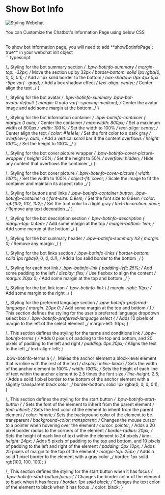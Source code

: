 # Show Bot Info

![Styling Webchat](/docs/content/chat-info-cover.png)

You can Customize the Chatbot's Information Page using below CSS

<br />
To show bot information page, you will need to add **showBotInfoPage : true** in
your webchat init object

<br />
```typescript

/_ Styling for the bot summary section _/
.bpw-botinfo-summary {
margin-top: -32px; /_ Move the section up by 32px _/
border-bottom: solid 1px rgba(0, 0, 0, 0.1); /_ Add a 1px solid border to the bottom _/
box-shadow: 0px 4px 5px -5px var(--gray); /_ Add a box shadow effect _/
text-align: center; /_ Center align the text _/
}

/_ Styling for the bot avatar _/
.bpw-botinfo-summary .bpw-bot-avatar.default {
margin: 0 auto var(--spacing-medium); /_ Center the avatar image and add some margin at the bottom _/
}

/_ Styling for the bot information container _/
.bpw-botinfo-container {
margin: 0 auto; /_ Center the container _/
max-width: 800px; /_ Set a maximum width of 800px _/
width: 100%; /_ Set the width to 100% _/
text-align: center; /_ Center align the text _/
color: #1e1e1e; /_ Set the font color to a dark gray _/
overflow-y: auto; /_ Add a vertical scroll bar if the content overflows _/
height: 100%; /_ Set the height to 100% _/
}

/_ Styling for the bot cover picture wrapper _/
.bpw-botinfo-cover-picture-wrapper {
height: 50%; /_ Set the height to 50% _/
overflow: hidden; /_ Hide any content that overflows the container _/
}

/_ Styling for the bot cover picture _/
.bpw-botinfo-cover-picture {
width: 100%; /_ Set the width to 100% _/
object-fit: cover; /_ Scale the image to fit the container and maintain its aspect ratio _/
}

/_ Styling for buttons and links _/
.bpw-botinfo-container button,
.bpw-botinfo-container a {
font-size: 0.9em; /_ Set the font size to 0.9em _/
color: rgb(102, 102, 102); /_ Set the font color to a light gray _/
text-decoration: none; /_ Remove any text decoration _/
}

/_ Styling for the bot description section _/
.bpw-botinfo-description {
margin-top: 0.4em; /_ Add some margin at the top _/
margin-bottom: 1em; /_ Add some margin at the bottom _/
}

/_ Styling for the bot summary header _/
.bpw-botinfo-summary h3 {
margin: 0; /_ Remove any margin _/
}

/_ Styling for the bot links section _/
.bpw-botinfo-links {
border-bottom: solid 1px rgba(0, 0, 0, 0.1); /_ Add a 1px solid border to the bottom _/
}

/_ Styling for each bot link _/
.bpw-botinfo-link {
padding-left: 25%; /_ Add some padding to the left _/
display: flex; /_ Use flexbox to align the content _/
margin: 20px 0; /_ Add some margin at the top and bottom _/
}

/_ Styling for the bot link icon _/
.bpw-botinfo-link i {
margin-right: 10px; /_ Add some margin to the right _/
}

/_ Styling for the preferred language section _/
.bpw-botinfo-preferred-language {
margin: 20px 0; /_ Add some margin at the top and bottom _/
}
/_ This section defines the styling for the user's preferred language dropdown select box _/
.bpw-botinfo-preferred-language select {
/_ Adds 10 pixels of margin to the left of the select element _/
margin-left: 10px;
}

/_ This section defines the styling for the terms and conditions link _/
.bpw-botinfo-terms {
/_ Adds 0 pixels of padding to the top and bottom, and 20 pixels of padding to the left and right _/
padding: 0px 20px;
/_ Aligns the text to the left _/
text-align: left;
}

.bpw-botinfo-terms a {
/_ Makes the anchor element a block-level element that is inline with the rest of the text _/
display: inline-block;
/_ Sets the width of the anchor element to 100% _/
width: 100%;
/_ Sets the height of each line of text within the anchor element to 2.5 times the font size _/
line-height: 2.5;
/_ Adds a solid 1 pixel border to the bottom of the anchor element with a slightly transparent black color _/
border-bottom: solid 1px rgba(0, 0, 0, 0.1);
}

/_ This section defines the styling for the start button _/
.bpw-botinfo-start-button {
/_ Sets the font of the element to inherit from the parent element _/
font: inherit;
/_ Sets the text color of the element to inherit from the parent element _/
color: inherit;
/_ Sets the background color of the element to be transparent _/
background-color: transparent;
/_ Changes the mouse cursor to a pointer when hovering over the element _/
cursor: pointer;
/_ Adds a 20 pixel border radius to the corners of the element _/
border-radius: 20px;
/_ Sets the height of each line of text within the element to 24 pixels _/
line-height: 24px;
/_ Adds 5 pixels of padding to the top and bottom, and 10 pixels of padding to the left and right of the element _/
padding: 5px 10px;
/_ Adds 25 pixels of margin to the top of the element _/
margin-top: 25px;
/_ Adds a solid 1 pixel border to the element with a gray color _/
border: 1px solid rgb(100, 100, 100);
}

/_ This section defines the styling for the start button when it has focus _/
.bpw-botinfo-start-button:focus {
/_ Changes the border color of the element to black when it has focus _/
border: 1px solid black;
/_ Changes the text color of the element to black when it has focus _/
color: black;
}